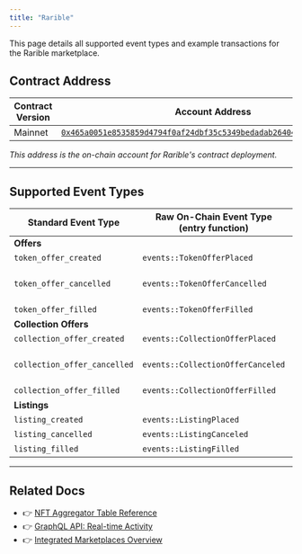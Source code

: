 ```yaml
---
title: "Rarible"
---
```



<Aside type="note">
  This page details all supported event types and example transactions for the Rarible marketplace.
</Aside>

## Contract Address

| Contract Version | Account Address                                                                                                                                                                                                       |
| ---------------- | --------------------------------------------------------------------------------------------------------------------------------------------------------------------------------------------------------------------- |
| Mainnet          | [`0x465a0051e8535859d4794f0af24dbf35c5349bedadab26404b20b825035ee790`](https://explorer.aptoslabs.com/account/0x465a0051e8535859d4794f0af24dbf35c5349bedadab26404b20b825035ee790/modules/code/events?network=mainnet) |

_This address is the on-chain account for Rarible's contract deployment._

***

## Supported Event Types

| Standard Event Type          | Raw On-Chain Event Type (entry function) | Example Txn Version                                                         |
| ---------------------------- | ---------------------------------------- | --------------------------------------------------------------------------- |
| **Offers**                   |                                          |                                                                             |
| `token_offer_created`        | `events::TokenOfferPlaced`               | [1647787967](https://explorer.aptoslabs.com/txn/1647787967?network=mainnet) |
| `token_offer_cancelled`      | `events::TokenOfferCancelled`            | _No example provided (optional)_                                            |
| `token_offer_filled`         | `events::TokenOfferFilled`               | [1647790684](https://explorer.aptoslabs.com/txn/1647790684?network=mainnet) |
| **Collection Offers**        |                                          |                                                                             |
| `collection_offer_created`   | `events::CollectionOfferPlaced`          | [2202390104](https://explorer.aptoslabs.com/txn/2202390104?network=mainnet) |
| `collection_offer_cancelled` | `events::CollectionOfferCanceled`        | _No example provided (optional)_                                            |
| `collection_offer_filled`    | `events::CollectionOfferFilled`          | [2205653354](https://explorer.aptoslabs.com/txn/2205653354?network=mainnet) |
| **Listings**                 |                                          |                                                                             |
| `listing_created`            | `events::ListingPlaced`                  | [2417694028](https://explorer.aptoslabs.com/txn/2417694028?network=mainnet) |
| `listing_cancelled`          | `events::ListingCanceled`                | [2403151598](https://explorer.aptoslabs.com/txn/2403151598?network=mainnet) |
| `listing_filled`             | `events::ListingFilled`                  | [2395762995](https://explorer.aptoslabs.com/txn/2395762995?network=mainnet) |

***

## Related Docs

- 👉 [NFT Aggregator Table Reference](/build/indexer/nft-aggregator/nft-aggregator-table)
- 👉 [GraphQL API: Real-time Activity](/build/indexer/nft-aggregator/graphql-api)
- 👉 [Integrated Marketplaces Overview](/build/indexer/nft-aggregator/marketplaces)
